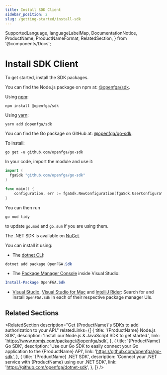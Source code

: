 ```yaml
---
title: Install SDK Client
sidebar_position: 2
slug: /getting-started/install-sdk
---
```


  SupportedLanguage,
  languageLabelMap,
  DocumentationNotice,
  ProductName,
  ProductNameFormat,
  RelatedSection,
} from '@components/Docs';

# Install SDK Client

<DocumentationNotice />

To get started, install the <ProductName format={ProductNameFormat.ShortForm}/> SDK packages.

<Tabs groupId="languages">
<TabItem value={SupportedLanguage.JS_SDK} label={languageLabelMap.get(SupportedLanguage.JS_SDK)}>

You can find the Node.js package on npm at: [@openfga/sdk](https://www.npmjs.com/package/@openfga/sdk).

Using [npm](https://www.npmjs.com/):

<!-- markdown-link-check-disable -->

```shell
npm install @openfga/sdk
```

Using [yarn](https://yarnpkg.com):

```shell
yarn add @openfga/sdk
```

</TabItem>
<TabItem value={SupportedLanguage.GO_SDK} label={languageLabelMap.get(SupportedLanguage.GO_SDK)}>

You can find the Go package on GitHub at: [@openfga/go-sdk](https://github.com/openfga/go-sdk).

To install:

```
go get -u github.com/openfga/go-sdk
```

In your code, import the module and use it:

```go
import (
  fgaSdk "github.com/openfga/go-sdk"
)

func main() {
	configuration, err := fgaSdk.NewConfiguration(fgaSdk.UserConfiguration{})
}
```

You can then run

```shell
go mod tidy
```

to update `go.mod` and `go.sum` if you are using them.

</TabItem>
<TabItem value={SupportedLanguage.DOTNET_SDK} label={languageLabelMap.get(SupportedLanguage.DOTNET_SDK)}>

<!-- markdown-link-check-enable -->

The <ProductName format={ProductNameFormat.ShortForm}/> .NET SDK is available on [NuGet](https://www.nuget.org/packages/OpenFga.Sdk).

You can install it using:

- The [dotnet CLI](https://docs.microsoft.com/en-us/nuget/consume-packages/install-use-packages-dotnet-cli):

```powershell
dotnet add package OpenFGA.Sdk
```

- The [Package Manager Console](https://docs.microsoft.com/en-us/nuget/consume-packages/install-use-packages-powershell) inside Visual Studio:

```powershell
Install-Package OpenFGA.Sdk
```

- [Visual Studio](https://docs.microsoft.com/en-us/nuget/consume-packages/install-use-packages-visual-studio), [Visual Studio for Mac](https://docs.microsoft.com/en-us/visualstudio/mac/nuget-walkthrough) and [IntelliJ Rider](https://www.jetbrains.com/help/rider/Using_NuGet.html): Search for and install `OpenFGA.Sdk` in each of their respective package manager UIs.

</TabItem>
</Tabs>

<ProductConcept section="what-is-a-check-request" linkName="check API" />

## Related Sections

<RelatedSection
  description="Get {ProductName}'s SDKs to add authorization to your API."
  relatedLinks={[
    {
      title: '{ProductName} Node.js SDK',
      description: 'Install our Node.js & JavaScript SDK to get started.',
      link: 'https://www.npmjs.com/package/@openfga/sdk',
    },
    {
      title: '{ProductName} Go SDK',
      description: 'Use our Go SDK to easily connect your Go application to the {ProductName} API',
      link: 'https://github.com/openfga/go-sdk',
    },
    {
      title: '{ProductName} .NET SDK',
      description: 'Connect your .NET service with {ProductName} using our .NET SDK',
      link: 'https://github.com/openfga/dotnet-sdk',
    },
  ]}
/>
